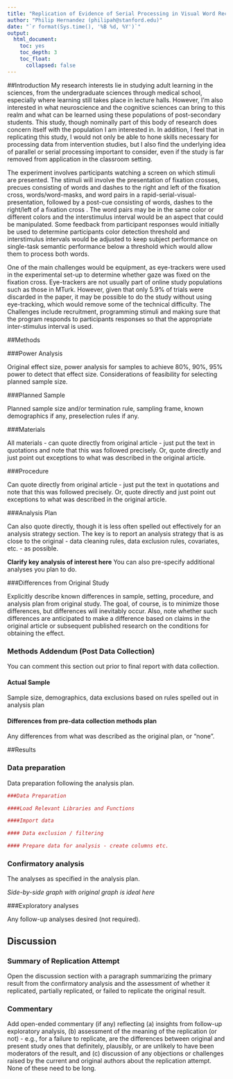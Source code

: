 ```yaml
---
title: "Replication of Evidence of Serial Processing in Visual Word Recognition by White, Palmer and Boynton (2018, Psychological Science)"
author: "Philip Hernandez (philipah@stanford.edu)"
date: "`r format(Sys.time(), '%B %d, %Y')`"
output:
  html_document:
    toc: yes
    toc_depth: 3
    toc_float:
      collapsed: false
---
```


<!-- Replication reports should all use this template to standardize reporting across projects.  These reports will be public supplementary materials that accompany the summary report(s) of the aggregate results. -->


##Introduction
My research interests lie in studying adult learning in the sciences, from the undergraduate sciences through medical school, especially where learning still takes place in lecture halls. However, I’m also interested in what neuroscience and the cognitive sciences can bring to this realm and what can be learned using these populations of post-secondary students. This study, though nominally part of this body of research does concern itself with the population I am interested in.  In addition, I feel that in replicating this study, I would not only be able to hone skills necessary for processing data from intervention studies, but I also find the underlying idea of parallel or serial processing important to consider, even if the study is far removed from application in the classroom setting.   

The experiment involves participants watching a screen on which stimuli are presented. The stimuli will involve the presentation of fixation crosses, precues consisting of words and dashes to the right and left of the fixation cross, words/word-masks, and word pairs in a rapid-serial-visual-presentation, followed by a post-cue consisting of words, dashes to the right/left of a fixation cross .  The word pairs may be in the same color or different colors and the interstimulus interval would be an aspect that could be manipulated. Some feedback from participant responses would initially be used to determine participants color detection threshold and interstimulus intervals would be adjusted to keep subject performance on single-task semantic performance below a threshold which would allow them to process both words. 

One of the main challenges would be equipment, as eye-trackers were used in the experimental set-up to determine whether gaze was fixed on the fixation cross. Eye-trackers are not usually part of online study populations such as those in MTurk. However, given that only 5.9% of trials were discarded in the paper, it may be possible to do the study without using eye-tracking, which would remove some of the technical difficulty. The Challenges include recruitment, programming stimuli and making sure that the program responds to participants responses so that the appropriate inter-stimulus interval is used. 



##Methods

###Power Analysis

Original effect size, power analysis for samples to achieve 80%, 90%, 95% power to detect that effect size.  Considerations of feasibility for selecting planned sample size.

###Planned Sample

Planned sample size and/or termination rule, sampling frame, known demographics if any, preselection rules if any.

###Materials

All materials - can quote directly from original article - just put the text in quotations and note that this was followed precisely.  Or, quote directly and just point out exceptions to what was described in the original article.

###Procedure	

Can quote directly from original article - just put the text in quotations and note that this was followed precisely.  Or, quote directly and just point out exceptions to what was described in the original article.

###Analysis Plan

Can also quote directly, though it is less often spelled out effectively for an analysis strategy section.  The key is to report an analysis strategy that is as close to the original - data cleaning rules, data exclusion rules, covariates, etc. - as possible.  

**Clarify key analysis of interest here**  You can also pre-specify additional analyses you plan to do.

###Differences from Original Study

Explicitly describe known differences in sample, setting, procedure, and analysis plan from original study.  The goal, of course, is to minimize those differences, but differences will inevitably occur.  Also, note whether such differences are anticipated to make a difference based on claims in the original article or subsequent published research on the conditions for obtaining the effect.

### Methods Addendum (Post Data Collection)

You can comment this section out prior to final report with data collection.

#### Actual Sample
  Sample size, demographics, data exclusions based on rules spelled out in analysis plan

#### Differences from pre-data collection methods plan
  Any differences from what was described as the original plan, or “none”.


##Results


### Data preparation

Data preparation following the analysis plan.
	
```r
###Data Preparation

####Load Relevant Libraries and Functions

####Import data

#### Data exclusion / filtering

#### Prepare data for analysis - create columns etc.
```

### Confirmatory analysis

The analyses as specified in the analysis plan.  

*Side-by-side graph with original graph is ideal here*

###Exploratory analyses

Any follow-up analyses desired (not required).  

## Discussion

### Summary of Replication Attempt

Open the discussion section with a paragraph summarizing the primary result from the confirmatory analysis and the assessment of whether it replicated, partially replicated, or failed to replicate the original result.  

### Commentary

Add open-ended commentary (if any) reflecting (a) insights from follow-up exploratory analysis, (b) assessment of the meaning of the replication (or not) - e.g., for a failure to replicate, are the differences between original and present study ones that definitely, plausibly, or are unlikely to have been moderators of the result, and (c) discussion of any objections or challenges raised by the current and original authors about the replication attempt.  None of these need to be long.

